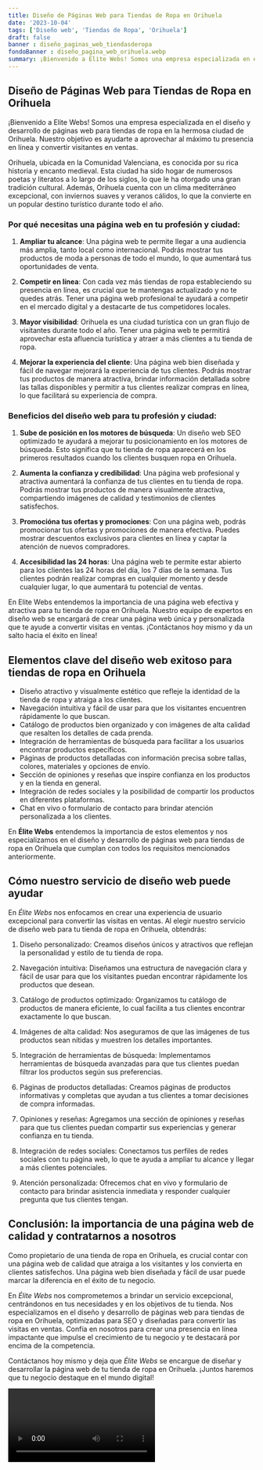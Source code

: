 ```yaml
---
title: Diseño de Páginas Web para Tiendas de Ropa en Orihuela
date: '2023-10-04'
tags: ['Diseño web', 'Tiendas de Ropa', 'Orihuela']
draft: false
banner : diseño_paginas_web_tiendasderopa
fondoBanner : diseño_pagina_web_orihuela.webp
summary: ¡Bienvenido a Elite Webs! Somos una empresa especializada en el diseño y desarrollo de páginas web para tiendas de ropa en la hermosa ciudad de Orihuela. Nuestro objetivo es ayudarte a aprovechar al máximo tu presencia en línea y convertir visitantes en ventas. 
---
```


## Diseño de Páginas Web para Tiendas de Ropa en Orihuela

¡Bienvenido a Elite Webs! Somos una empresa especializada en el diseño y desarrollo de páginas web para tiendas de ropa en la hermosa ciudad de Orihuela. Nuestro objetivo es ayudarte a aprovechar al máximo tu presencia en línea y convertir visitantes en ventas. 

Orihuela, ubicada en la Comunidad Valenciana, es conocida por su rica historia y encanto medieval. Esta ciudad ha sido hogar de numerosos poetas y literatos a lo largo de los siglos, lo que le ha otorgado una gran tradición cultural. Además, Orihuela cuenta con un clima mediterráneo excepcional, con inviernos suaves y veranos cálidos, lo que la convierte en un popular destino turístico durante todo el año.

### Por qué necesitas una página web en tu profesión y ciudad:

1. **Ampliar tu alcance**: Una página web te permite llegar a una audiencia más amplia, tanto local como internacional. Podrás mostrar tus productos de moda a personas de todo el mundo, lo que aumentará tus oportunidades de venta.

2. **Competir en línea**: Con cada vez más tiendas de ropa estableciendo su presencia en línea, es crucial que te mantengas actualizado y no te quedes atrás. Tener una página web profesional te ayudará a competir en el mercado digital y a destacarte de tus competidores locales.

3. **Mayor visibilidad**: Orihuela es una ciudad turística con un gran flujo de visitantes durante todo el año. Tener una página web te permitirá aprovechar esta afluencia turística y atraer a más clientes a tu tienda de ropa.

4. **Mejorar la experiencia del cliente**: Una página web bien diseñada y fácil de navegar mejorará la experiencia de tus clientes. Podrás mostrar tus productos de manera atractiva, brindar información detallada sobre las tallas disponibles y permitir a tus clientes realizar compras en línea, lo que facilitará su experiencia de compra.

### Beneficios del diseño web para tu profesión y ciudad:

1. **Sube de posición en los motores de búsqueda**: Un diseño web SEO optimizado te ayudará a mejorar tu posicionamiento en los motores de búsqueda. Esto significa que tu tienda de ropa aparecerá en los primeros resultados cuando los clientes busquen ropa en Orihuela.

2. **Aumenta la confianza y credibilidad**: Una página web profesional y atractiva aumentará la confianza de tus clientes en tu tienda de ropa. Podrás mostrar tus productos de manera visualmente atractiva, compartiendo imágenes de calidad y testimonios de clientes satisfechos.

3. **Promocióna tus ofertas y promociones**: Con una página web, podrás promocionar tus ofertas y promociones de manera efectiva. Puedes mostrar descuentos exclusivos para clientes en línea y captar la atención de nuevos compradores.

4. **Accesibilidad las 24 horas**: Una página web te permite estar abierto para los clientes las 24 horas del día, los 7 días de la semana. Tus clientes podrán realizar compras en cualquier momento y desde cualquier lugar, lo que aumentará tu potencial de ventas.

En Elite Webs entendemos la importancia de una página web efectiva y atractiva para tu tienda de ropa en Orihuela. Nuestro equipo de expertos en diseño web se encargará de crear una página web única y personalizada que te ayude a convertir visitas en ventas. ¡Contáctanos hoy mismo y da un salto hacia el éxito en línea!

<GifSeo />

<Cta />

## Elementos clave del diseño web exitoso para tiendas de ropa en Orihuela

- Diseño atractivo y visualmente estético que refleje la identidad de la tienda de ropa y atraiga a los clientes.
- Navegación intuitiva y fácil de usar para que los visitantes encuentren rápidamente lo que buscan.
- Catálogo de productos bien organizado y con imágenes de alta calidad que resalten los detalles de cada prenda.
- Integración de herramientas de búsqueda para facilitar a los usuarios encontrar productos específicos.
- Páginas de productos detalladas con información precisa sobre tallas, colores, materiales y opciones de envío.
- Sección de opiniones y reseñas que inspire confianza en los productos y en la tienda en general.
- Integración de redes sociales y la posibilidad de compartir los productos en diferentes plataformas.
- Chat en vivo o formulario de contacto para brindar atención personalizada a los clientes.

En **Élite Webs** entendemos la importancia de estos elementos y nos especializamos en el diseño y desarrollo de páginas web para tiendas de ropa en Orihuela que cumplan con todos los requisitos mencionados anteriormente. 

## Cómo nuestro servicio de diseño web puede ayudar

En *Élite Webs* nos enfocamos en crear una experiencia de usuario excepcional para convertir las visitas en ventas. Al elegir nuestro servicio de diseño web para tu tienda de ropa en Orihuela, obtendrás:

1. Diseño personalizado: Creamos diseños únicos y atractivos que reflejan la personalidad y estilo de tu tienda de ropa.

2. Navegación intuitiva: Diseñamos una estructura de navegación clara y fácil de usar para que los visitantes puedan encontrar rápidamente los productos que desean.

3. Catálogo de productos optimizado: Organizamos tu catálogo de productos de manera eficiente, lo cual facilita a tus clientes encontrar exactamente lo que buscan.

4. Imágenes de alta calidad: Nos aseguramos de que las imágenes de tus productos sean nítidas y muestren los detalles importantes.

5. Integración de herramientas de búsqueda: Implementamos herramientas de búsqueda avanzadas para que tus clientes puedan filtrar los productos según sus preferencias.

6. Páginas de productos detalladas: Creamos páginas de productos informativas y completas que ayudan a tus clientes a tomar decisiones de compra informadas.

7. Opiniones y reseñas: Agregamos una sección de opiniones y reseñas para que tus clientes puedan compartir sus experiencias y generar confianza en tu tienda.

8. Integración de redes sociales: Conectamos tus perfiles de redes sociales con tu página web, lo que te ayuda a ampliar tu alcance y llegar a más clientes potenciales.

9. Atención personalizada: Ofrecemos chat en vivo y formulario de contacto para brindar asistencia inmediata y responder cualquier pregunta que tus clientes tengan.

## Conclusión: la importancia de una página web de calidad y contratarnos a nosotros

Como propietario de una tienda de ropa en Orihuela, es crucial contar con una página web de calidad que atraiga a los visitantes y los convierta en clientes satisfechos. Una página web bien diseñada y fácil de usar puede marcar la diferencia en el éxito de tu negocio.

En *Élite Webs* nos comprometemos a brindar un servicio excepcional, centrándonos en tus necesidades y en los objetivos de tu tienda. Nos especializamos en el diseño y desarrollo de páginas web para tiendas de ropa en Orihuela, optimizadas para SEO y diseñadas para convertir las visitas en ventas. Confía en nosotros para crear una presencia en línea impactante que impulse el crecimiento de tu negocio y te destacará por encima de la competencia.

Contáctanos hoy mismo y deja que *Élite Webs* se encargue de diseñar y desarrollar la página web de tu tienda de ropa en Orihuela. ¡Juntos haremos que tu negocio destaque en el mundo digital!

<Video />

<CtaBot job='Tiendas de Ropa' city='Orihuela'/>

<Gmaps query='Orihuela+españa+maps' />